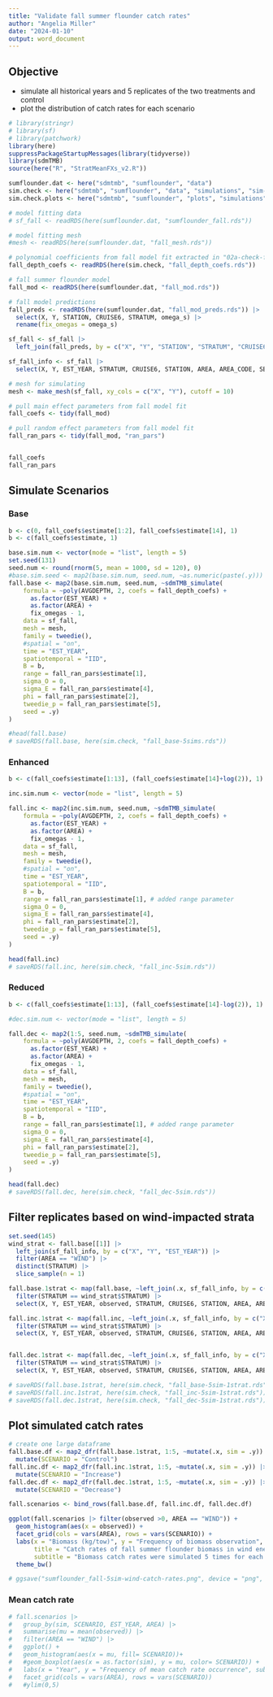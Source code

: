 ```yaml
---
title: "Validate fall summer flounder catch rates"
author: "Angelia Miller"
date: "2024-01-10"
output: word_document
---
```


## Objective 
* simulate all historical years and 5 replicates of the two treatments and control 
* plot the distribution of catch rates for each scenario 

```r
# library(stringr)
# library(sf)
# library(patchwork)
library(here)
suppressPackageStartupMessages(library(tidyverse))
library(sdmTMB) 
source(here("R", "StratMeanFXs_v2.R"))

sumflounder.dat <- here("sdmtmb", "sumflounder", "data")
sim.check <- here("sdmtmb", "sumflounder", "data", "simulations", "sim-checking")
sim.check.plots <- here("sdmtmb", "sumflounder", "plots", "simulations", "sim-checking")
```

```r
# model fitting data 
# sf_fall <- readRDS(here(sumflounder.dat, "sumflounder_fall.rds"))

# model fitting mesh 
#mesh <- readRDS(here(sumflounder.dat, "fall_mesh.rds"))

# polynomial coefficients from fall model fit extracted in "02a-check-fall-sim.Rmd"
fall_depth_coefs <- readRDS(here(sim.check, "fall_depth_coefs.rds"))

# fall summer flounder model 
fall_mod <- readRDS(here(sumflounder.dat, "fall_mod.rds"))

# fall model predictions 
fall_preds <- readRDS(here(sumflounder.dat, "fall_mod_preds.rds")) |> 
  select(X, Y, STATION, CRUISE6, STRATUM, omega_s) |> 
  rename(fix_omegas = omega_s)


```


```r
sf_fall <- sf_fall |> 
  left_join(fall_preds, by = c("X", "Y", "STATION", "STRATUM", "CRUISE6"))

sf_fall_info <- sf_fall |>
  select(X, Y, EST_YEAR, STRATUM, CRUISE6, STATION, AREA, AREA_CODE, SEASON)

# mesh for simulating
mesh <- make_mesh(sf_fall, xy_cols = c("X", "Y"), cutoff = 10)

# pull main effect parameters from fall model fit
fall_coefs <- tidy(fall_mod) 

# pull random effect parameters from fall model fit
fall_ran_pars <- tidy(fall_mod, "ran_pars")


fall_coefs
fall_ran_pars

```


## Simulate Scenarios 
### Base 
```r
b <- c(0, fall_coefs$estimate[1:2], fall_coefs$estimate[14], 1)
b <- c(fall_coefs$estimate, 1)

base.sim.num <- vector(mode = "list", length = 5)
set.seed(131)
seed.num <- round(rnorm(5, mean = 1000, sd = 120), 0)
#base.sim.seed <- map2(base.sim.num, seed.num, ~as.numeric(paste(.y)))
fall.base <- map2(base.sim.num, seed.num, ~sdmTMB_simulate(
    formula = ~poly(AVGDEPTH, 2, coefs = fall_depth_coefs) +
      as.factor(EST_YEAR) +
      as.factor(AREA) +
      fix_omegas - 1,
    data = sf_fall,
    mesh = mesh,
    family = tweedie(),
    #spatial = "on",
    time = "EST_YEAR",
    spatiotemporal = "IID",
    B = b,
    range = fall_ran_pars$estimate[1], 
    sigma_O = 0,
    sigma_E = fall_ran_pars$estimate[4],
    phi = fall_ran_pars$estimate[2],
    tweedie_p = fall_ran_pars$estimate[5],
    seed = .y)
)

#head(fall.base)
# saveRDS(fall.base, here(sim.check, "fall_base-5sims.rds"))


```

### Enhanced
```r
b <- c(fall_coefs$estimate[1:13], (fall_coefs$estimate[14]+log(2)), 1)

inc.sim.num <- vector(mode = "list", length = 5)

fall.inc <- map2(inc.sim.num, seed.num, ~sdmTMB_simulate(
    formula = ~poly(AVGDEPTH, 2, coefs = fall_depth_coefs) +
      as.factor(EST_YEAR) +
      as.factor(AREA) +
      fix_omegas - 1,
    data = sf_fall,
    mesh = mesh,
    family = tweedie(),
    #spatial = "on",
    time = "EST_YEAR",
    spatiotemporal = "IID",
    B = b,
    range = fall_ran_pars$estimate[1], # added range parameter
    sigma_O = 0,
    sigma_E = fall_ran_pars$estimate[4],
    phi = fall_ran_pars$estimate[2],
    tweedie_p = fall_ran_pars$estimate[5],
    seed = .y)
)

head(fall.inc)
# saveRDS(fall.inc, here(sim.check, "fall_inc-5sim.rds"))
```

### Reduced
```r
b <- c(fall_coefs$estimate[1:13], (fall_coefs$estimate[14]-log(2)), 1)

#dec.sim.num <- vector(mode = "list", length = 5)

fall.dec <- map2(1:5, seed.num, ~sdmTMB_simulate(
    formula = ~poly(AVGDEPTH, 2, coefs = fall_depth_coefs) +
      as.factor(EST_YEAR) +
      as.factor(AREA) +
      fix_omegas - 1,
    data = sf_fall,
    mesh = mesh,
    family = tweedie(),
    #spatial = "on",
    time = "EST_YEAR",
    spatiotemporal = "IID",
    B = b,
    range = fall_ran_pars$estimate[1], # added range parameter
    sigma_O = 0,
    sigma_E = fall_ran_pars$estimate[4],
    phi = fall_ran_pars$estimate[2],
    tweedie_p = fall_ran_pars$estimate[5],
    seed = .y)
)

head(fall.dec)
# saveRDS(fall.dec, here(sim.check, "fall_dec-5sim.rds"))
```

## Filter replicates based on wind-impacted strata
```r
set.seed(145)
wind_strat <- fall.base[[1]] |> 
  left_join(sf_fall_info, by = c("X", "Y", "EST_YEAR")) |> 
  filter(AREA == "WIND") |> 
  distinct(STRATUM) |> 
  slice_sample(n = 1)

fall.base.1strat <- map(fall.base, ~left_join(.x, sf_fall_info, by = c("X", "Y", "EST_YEAR")) |> 
  filter(STRATUM == wind_strat$STRATUM) |> 
  select(X, Y, EST_YEAR, observed, STRATUM, CRUISE6, STATION, AREA, AREA_CODE, SEASON))

fall.inc.1strat <- map(fall.inc, ~left_join(.x, sf_fall_info, by = c("X", "Y", "EST_YEAR")) |> 
  filter(STRATUM == wind_strat$STRATUM) |> 
  select(X, Y, EST_YEAR, observed, STRATUM, CRUISE6, STATION, AREA, AREA_CODE, SEASON))


fall.dec.1strat <- map(fall.dec, ~left_join(.x, sf_fall_info, by = c("X", "Y", "EST_YEAR")) |> 
  filter(STRATUM == wind_strat$STRATUM) |> 
  select(X, Y, EST_YEAR, observed, STRATUM, CRUISE6, STATION, AREA, AREA_CODE, SEASON))

# saveRDS(fall.base.1strat, here(sim.check, "fall_base-5sim-1strat.rds"))
# saveRDS(fall.inc.1strat, here(sim.check, "fall_inc-5sim-1strat.rds"))
# saveRDS(fall.dec.1strat, here(sim.check, "fall_dec-5sim-1strat.rds"))
```

## Plot simulated catch rates 
```r
# create one large dataframe
fall.base.df <- map2_dfr(fall.base.1strat, 1:5, ~mutate(.x, sim = .y)) |> 
  mutate(SCENARIO = "Control")
fall.inc.df <- map2_dfr(fall.inc.1strat, 1:5, ~mutate(.x, sim = .y)) |> 
  mutate(SCENARIO = "Increase")
fall.dec.df <- map2_dfr(fall.dec.1strat, 1:5, ~mutate(.x, sim = .y)) |> 
  mutate(SCENARIO = "Decrease")

fall.scenarios <- bind_rows(fall.base.df, fall.inc.df, fall.dec.df)

```


```r
ggplot(fall.scenarios |> filter(observed >0, AREA == "WIND")) + 
  geom_histogram(aes(x = observed)) + 
  facet_grid(cols = vars(AREA), rows = vars(SCENARIO)) +
  labs(x = "Biomass (kg/tow)", y = "Frequency of biomass observation", 
       title = "Catch rates of fall summer flounder biomass in wind energy areas",
       subtitle = "Biomass catch rates were simulated 5 times for each wind-driven scenario and \nrepresent tows occurring in strata 1650 (a wind-impacted strata)") + 
  theme_bw()

# ggsave("sumflounder_fall-5sim-wind-catch-rates.png", device = "png", last_plot(), here(sim.check.plots), width = 8, height = 6)

```

### Mean catch rate 
```r
# fall.scenarios |>
#   group_by(sim, SCENARIO, EST_YEAR, AREA) |>
#   summarise(mu = mean(observed)) |>
#   filter(AREA == "WIND") |>
#   ggplot() +
#   geom_histogram(aes(x = mu, fill= SCENARIO))+
#   #geom_boxplot(aes(x = as.factor(sim), y = mu, color= SCENARIO)) +
#   labs(x = "Year", y = "Frequency of mean catch rate occurrence", subtitle = "Distribution of mean catch rates")+
#   facet_grid(cols = vars(AREA), rows = vars(SCENARIO)) 
#   #ylim(0,5)
```




